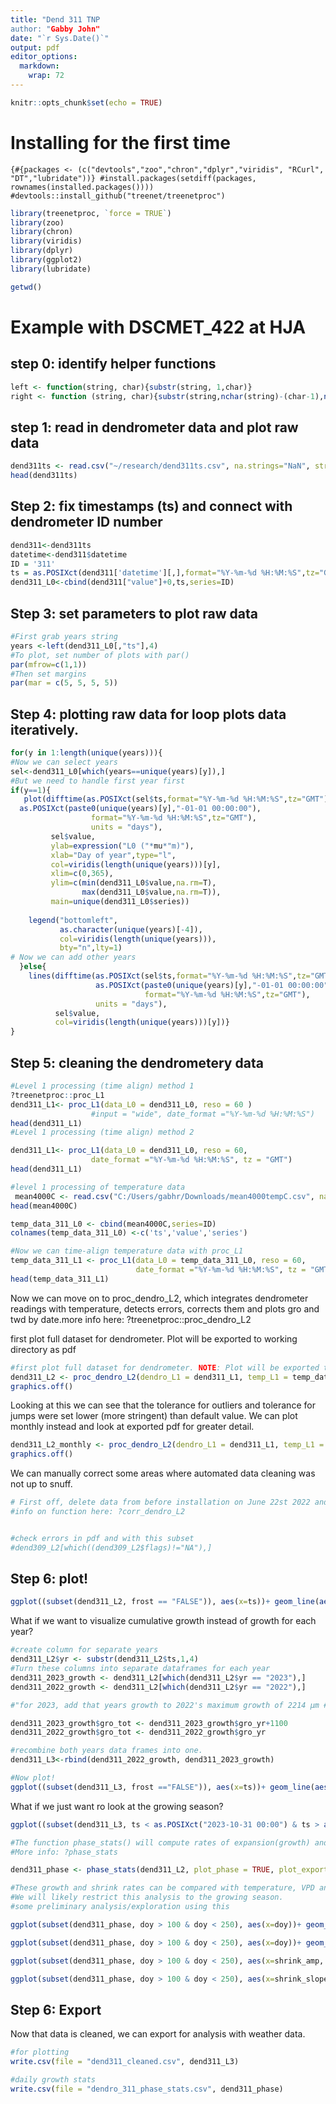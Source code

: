 ```yaml
---
title: "Dend 311 TNP
author: "Gabby John"
date: "`r Sys.Date()`"
output: pdf
editor_options: 
  markdown: 
    wrap: 72
---
```


```r
knitr::opts_chunk$set(echo = TRUE)
```

# Installing for the first time

`{#{packages <- (c("devtools","zoo","chron","dplyr","viridis", "RCurl", "DT","lubridate"))} #install.packages(setdiff(packages, rownames(installed.packages()))) #devtools::install_github("treenet/treenetproc")`

```r
library(treenetproc, `force = TRUE`)
library(zoo)
library(chron)
library(viridis)
library(dplyr)
library(ggplot2)
library(lubridate)
```

```r
getwd()
```

# Example with DSCMET_422 at HJA

## step 0: identify helper functions

```r
left <- function(string, char){substr(string, 1,char)} 
right <- function (string, char){substr(string,nchar(string)-(char-1),nchar(string))}
```

## step 1: read in dendrometer data and plot raw data

```r
dend311ts <- read.csv("~/research/dend311ts.csv", na.strings="NaN", stringsAsFactors=TRUE)
head(dend311ts)
```

## Step 2: fix timestamps (ts) and connect with dendrometer ID number

```r
dend311<-dend311ts
datetime<-dend311$datetime
ID = '311'
ts = as.POSIXct(dend311['datetime'][,],format="%Y-%m-%d %H:%M:%S",tz="GMT") 
dend311_L0<-cbind(dend311["value"]+0,ts,series=ID)
```

## Step 3: set parameters to plot raw data

```r
#First grab years string
years <-left(dend311_L0[,"ts"],4)
#To plot, set number of plots with par()
par(mfrow=c(1,1))
#Then set margins 
par(mar = c(5, 5, 5, 5))
```

## Step 4: plotting raw data for loop plots data iteratively.

```r
for(y in 1:length(unique(years))){
#Now we can select years
sel<-dend311_L0[which(years==unique(years)[y]),]
#But we need to handle first year first
if(y==1){
   plot(difftime(as.POSIXct(sel$ts,format="%Y-%m-%d %H:%M:%S",tz="GMT"),
  as.POSIXct(paste0(unique(years)[y],"-01-01 00:00:00"),
                  format="%Y-%m-%d %H:%M:%S",tz="GMT"),
                  units = "days"),
         sel$value,
         ylab=expression("L0 ("*mu*"m)"),
         xlab="Day of year",type="l",
         col=viridis(length(unique(years)))[y],
         xlim=c(0,365),
         ylim=c(min(dend311_L0$value,na.rm=T),
                max(dend311_L0$value,na.rm=T)),
         main=unique(dend311_L0$series))
    
    legend("bottomleft",
           as.character(unique(years)[-4]),
           col=viridis(length(unique(years))),
           bty="n",lty=1)
# Now we can add other years
  }else{
    lines(difftime(as.POSIXct(sel$ts,format="%Y-%m-%d %H:%M:%S",tz="GMT"),
                   as.POSIXct(paste0(unique(years)[y],"-01-01 00:00:00"),
                              format="%Y-%m-%d %H:%M:%S",tz="GMT"),
                   units = "days"),
          sel$value,
          col=viridis(length(unique(years)))[y])}
}
```

## Step 5: cleaning the dendrometery data

```r
#Level 1 processing (time align) method 1
?treenetproc::proc_L1 
dend311_L1<- proc_L1(data_L0 = dend311_L0, reso = 60 ) 
                  #input = "wide", date_format ="%Y-%m-%d %H:%M:%S") 
head(dend311_L1)
#Level 1 processing (time align) method 2

dend311_L1<- proc_L1(data_L0 = dend311_L0, reso = 60,
                  date_format ="%Y-%m-%d %H:%M:%S", tz = "GMT")
head(dend311_L1)

#level 1 processing of temperature data
 mean4000C <- read.csv("C:/Users/gabhr/Downloads/mean4000tempC.csv", na.strings="NaN", stringsAsFactors=TRUE)
head(mean4000C)

temp_data_311_L0 <- cbind(mean4000C,series=ID)
colnames(temp_data_311_L0) <-c('ts','value','series')

#Now we can time-align temperature data with proc_L1
temp_data_311_L1 <- proc_L1(data_L0 = temp_data_311_L0, reso = 60, 
                            date_format ="%Y-%m-%d %H:%M:%S", tz = "GMT") 
head(temp_data_311_L1)
```

Now we can move on to proc_dendro_L2, which integrates dendrometer readings with temperature, detects errors, corrects them and plots gro and twd by date.more info here: ?treenetproc::proc_dendro_L2

first plot full dataset for dendrometer. Plot will be exported to working directory as pdf

```r
#first plot full dataset for dendrometer. NOTE: Plot will be exported to working directory as pdf
dend311_L2 <- proc_dendro_L2(dendro_L1 = dend311_L1, temp_L1 = temp_data_311_L1, tol_out = 2, tol_jump = 3, plot = TRUE, frost_thr = 1, plot_period = "full", plot_export = TRUE, interpol = 3.5*60, frag_len = NULL, plot_name = "dend311_full", tz="GMT") 
graphics.off()
```

Looking at this we can see that the tolerance for outliers and tolerance for jumps were set lower (more stringent) than default value. We can plot monthly instead and look at exported pdf for greater detail.

```r
dend311_L2_monthly <- proc_dendro_L2(dendro_L1 = dend311_L1, temp_L1 = temp_data_311_L1, tol_out = 2, tol_jump = 3, frost_thr = 1, plot = TRUE, interpol = 3.5*60, plot_period = "monthly", plot_export = TRUE, plot_name = "dend311_monthly", tz="GMT") 
graphics.off()
```

We can manually correct some areas where automated data cleaning was not up to snuff.

```r
# First off, delete data from before installation on June 22st 2022 and the first week after installation 
#info on function here: ?corr_dendro_L2


#check errors in pdf and with this subset 
#dend309_L2[which((dend309_L2$flags)!="NA"),]
```

## Step 6: plot!

```r
ggplot((subset(dend311_L2, frost == "FALSE")), aes(x=ts))+ geom_line(aes(y=value), color = "grey70")+ geom_line(aes(y=gro_yr), color = "seagreen")+ geom_line(aes(y=twd), color = "red")
```

What if we want to visualize cumulative growth instead of growth for each year?

```r
#create column for separate years 
dend311_L2$yr <- substr(dend311_L2$ts,1,4)
#Turn these columns into separate dataframes for each year
dend311_2023_growth <- dend311_L2[which(dend311_L2$yr == "2023"),] 
dend311_2022_growth <- dend311_L2[which(dend311_L2$yr == "2022"),]

#"for 2023, add that years growth to 2022's maximum growth of 2214 µm #for 2022, make a copy of gro_yr"

dend311_2023_growth$gro_tot <- dend311_2023_growth$gro_yr+1100
dend311_2022_growth$gro_tot <- dend311_2022_growth$gro_yr

#recombine both years data frames into one. 
dend311_L3<-rbind(dend311_2022_growth, dend311_2023_growth)

#Now plot!
ggplot((subset(dend311_L3, frost =="FALSE")), aes(x=ts))+ geom_line(aes(y=value), color = "grey70")+ geom_line(aes(y=gro_tot), color = "seagreen")+ geom_line(aes(y=twd), color = "red")
```

What if we just want ro look at the growing season?

```r
ggplot((subset(dend311_L3, ts < as.POSIXct("2023-10-31 00:00") & ts > as.POSIXct("2023-04-01 00:00"))), aes(x=ts))+ geom_line(aes(y=value), color = "grey70")+ geom_line(aes(y=gro_tot), color = "seagreen")+ geom_line(aes(y=twd), color = "red")+xlab("Day of Year (2023)")+ggtitle("Cumulative Growing Season Growth ID 311")

#The function phase_stats() will compute rates of expansion(growth) and shrinkage (twd) and aggregate these on a daily basis. 
#More info: ?phase_stats

dend311_phase <- phase_stats(dend311_L2, plot_phase = TRUE, plot_export = TRUE, agg_daily = TRUE, tz = 'GMT' )

#These growth and shrink rates can be compared with temperature, VPD and soil moisture.
#We will likely restrict this analysis to the growing season.
#some preliminary analysis/exploration using this

ggplot(subset(dend311_phase, doy > 100 & doy < 250), aes(x=doy))+ geom_point(aes(y = shrink_amp, colour = "Shrinkage" ))+ geom_point(aes(y = exp_amp, colour ="Expansion"))+ ylab("Amplitude")

ggplot(subset(dend311_phase, doy > 100 & doy < 250), aes(x=doy))+ geom_point(aes(y = shrink_slope, colour = "Shrinkage" ))+ geom_point(aes(y = exp_slope, colour ="Expansion"))+ ylab("Slope")

ggplot(subset(dend311_phase, doy > 100 & doy < 250), aes(x=shrink_amp, y = exp_amp))+ geom_point()+ ylab(" Expansion amplitude")+ xlab(" Shrinkage amplitude")

ggplot(subset(dend311_phase, doy > 100 & doy < 250), aes(x=shrink_slope, y = exp_slope))+ geom_point()+ ylab(" Expansion slope")+ xlab(" Shrinkage slope")
```

## Step 6: Export

Now that data is cleaned, we can export for analysis with weather data.

```r
#for plotting 
write.csv(file = "dend311_cleaned.csv", dend311_L3)

#daily growth stats 
write.csv(file = "dendro_311_phase_stats.csv", dend311_phase)
```

# 
